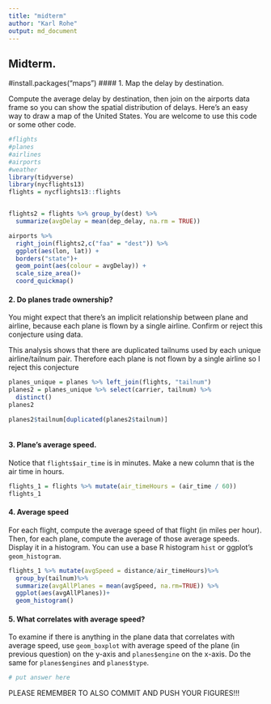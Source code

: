 ```yaml
---
title: "midterm"
author: "Karl Rohe"
output: md_document
---
```

  
## Midterm.
#install.packages("maps")
#### 1.  Map the delay by destination.
  
  Compute the average delay by destination, then join on the airports data frame so you can show the spatial distribution of delays. Here’s an easy way to draw a map of the United States.  You are welcome to use this code or some other code. 

```r
#flights
#planes
#airlines
#airports
#weather
library(tidyverse)
library(nycflights13)
flights = nycflights13::flights


flights2 = flights %>% group_by(dest) %>%
  summarize(avgDelay = mean(dep_delay, na.rm = TRUE)) 

airports %>%
  right_join(flights2,c("faa" = "dest")) %>%
  ggplot(aes(lon, lat)) +
  borders("state")+ 
  geom_point(aes(colour = avgDelay)) +
  scale_size_area()+
  coord_quickmap()
```

#### 2.   Do planes trade ownership?

You might expect that there’s an implicit relationship between plane and airline, because each plane is flown by a single airline. Confirm or reject this conjecture using data.

This analysis shows that there are duplicated tailnums used by each unique airline/tailnum pair. Therefore each plane is not flown by a single airline so I reject this conjecture
```r
planes_unique = planes %>% left_join(flights, "tailnum")
planes2 = planes_unique %>% select(carrier, tailnum) %>%
  distinct()
planes2

planes2$tailnum[duplicated(planes2$tailnum)]



```


#### 3.  Plane's average speed.

Notice that ```flights$air_time``` is in minutes.  Make a new column that is the air time in hours. 

```r
flights_1 = flights %>% mutate(air_timeHours = (air_time / 60))
flights_1
```


#### 4. Average speed

For each flight, compute the average speed of that flight (in miles per hour).  Then, for each plane, compute the average of those average speeds. Display it in a histogram. You can use a base R histogram ```hist``` or ggplot's ```geom_histogram```. 

```r
flights_1 %>% mutate(avgSpeed = distance/air_timeHours)%>%
  group_by(tailnum)%>%
  summarize(avgAllPlanes = mean(avgSpeed, na.rm=TRUE)) %>%
  ggplot(aes(avgAllPlanes))+
  geom_histogram()
```




#### 5. What correlates with average speed?

To examine if there is anything in the plane data that correlates with average speed, use ```geom_boxplot``` with average speed of the plane (in previous question) on the y-axis and ```planes$engine``` on the x-axis.  Do the same for ```planes$engines``` and ```planes$type```.  

```r
# put answer here
```

PLEASE REMEMBER TO ALSO COMMIT AND PUSH YOUR FIGURES!!!
